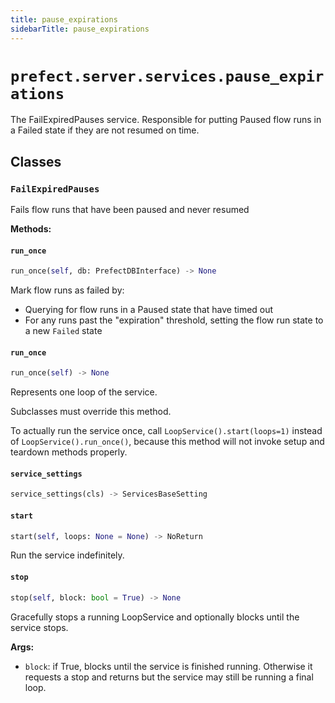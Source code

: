 ```yaml
---
title: pause_expirations
sidebarTitle: pause_expirations
---
```


# `prefect.server.services.pause_expirations`



The FailExpiredPauses service. Responsible for putting Paused flow runs in a Failed state if they are not resumed on time.


## Classes

### `FailExpiredPauses` <sup><a href="https://github.com/PrefectHQ/prefect/blob/main/src/prefect/server/services/pause_expirations.py#L23" target="_blank"><Icon icon="github" style="width: 14px; height: 14px;" /></a></sup>


Fails flow runs that have been paused and never resumed


**Methods:**

#### `run_once` <sup><a href="https://github.com/PrefectHQ/prefect/blob/main/src/prefect/server/services/pause_expirations.py#L43" target="_blank"><Icon icon="github" style="width: 14px; height: 14px;" /></a></sup>

```python
run_once(self, db: PrefectDBInterface) -> None
```

Mark flow runs as failed by:

- Querying for flow runs in a Paused state that have timed out
- For any runs past the "expiration" threshold, setting the flow run state to a
  new `Failed` state


#### `run_once` <sup><a href="https://github.com/PrefectHQ/prefect/blob/main/src/prefect/server/services/base.py#L328" target="_blank"><Icon icon="github" style="width: 14px; height: 14px;" /></a></sup>

```python
run_once(self) -> None
```

Represents one loop of the service.

Subclasses must override this method.

To actually run the service once, call `LoopService().start(loops=1)`
instead of `LoopService().run_once()`, because this method will not invoke setup
and teardown methods properly.


#### `service_settings` <sup><a href="https://github.com/PrefectHQ/prefect/blob/main/src/prefect/server/services/pause_expirations.py#L29" target="_blank"><Icon icon="github" style="width: 14px; height: 14px;" /></a></sup>

```python
service_settings(cls) -> ServicesBaseSetting
```

#### `start` <sup><a href="https://github.com/PrefectHQ/prefect/blob/main/src/prefect/server/services/base.py#L210" target="_blank"><Icon icon="github" style="width: 14px; height: 14px;" /></a></sup>

```python
start(self, loops: None = None) -> NoReturn
```

Run the service indefinitely.


#### `stop` <sup><a href="https://github.com/PrefectHQ/prefect/blob/main/src/prefect/server/services/base.py#L290" target="_blank"><Icon icon="github" style="width: 14px; height: 14px;" /></a></sup>

```python
stop(self, block: bool = True) -> None
```

Gracefully stops a running LoopService and optionally blocks until the
service stops.

**Args:**
- `block`: if True, blocks until the service is
finished running. Otherwise it requests a stop and returns but
the service may still be running a final loop.

